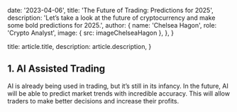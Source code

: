 
  date: '2023-04-06',
  title: 'The Future of Trading: Predictions for 2025',
  description:
    'Let’s take a look at the future of cryptocurrency and make some bold predictions for 2025.',
  author: {
    name: 'Chelsea Hagon',
    role: 'Crypto Analyst',
    image: { src: imageChelseaHagon },
  },
}

  title: article.title,
  description: article.description,
}

## 1. AI Assisted Trading

AI is already being used in trading, but it’s still in its infancy. In the future, AI will be able to predict market trends with incredible accuracy. This will allow traders to make better decisions and increase their profits.

